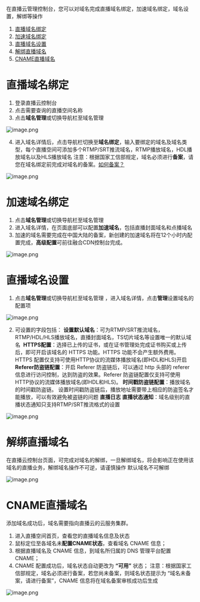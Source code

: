 在直播云管理控制台，您可以对域名完成直播域名绑定，加速域名绑定，域名设置，解绑等操作
1. [直播域名绑定](#tutorial)
2. [加速域名绑定](#tutorial1)
3. [直播域名设置](#tutorial2)
4. [解绑直播域名](#tutorial3)
5. [CNAME直播域名](#tutorial4)

# <span id="tutorial">直播域名绑定</span>
1. 登录直播云控制台
2. 点击需要查询的直播空间名称
3. 点击**域名管理**或切换导航栏至域名管理 

![image.png](https://dn-odum9helk.qbox.me/Flcvbi3UgIGOQTp-voleKI4mnnU7)

4. 进入域名详情后，点击导航栏切换至**域名绑定**，输入要绑定的域名及域名类型，每个直播空间可添加多个RTMP/SRT推流域名，RTMP播放域名，HDL播放域名以及HLS播放域名
注意：根据国家工信部规定，域名必须进行**备案**，请您在域名绑定前完成对域名的备案。[如何备案？](https://developer.qiniu.com/af/kb/3987/how-to-make-website-and-inquires-the-police-put-on-record-information)

![image.png](https://dn-odum9helk.qbox.me/FlgHjv88Ww7P7BEFXQlYf5sUTkjQ)

# <span id="tutorial1">加速域名绑定</span>
1. 点击**域名管理**或切换导航栏至域名管理
2. 进入域名详情，在页面底部可以配置**加速域名**，包括直播封面域名和点播域名
3. 加速的域名需要完成在中国大陆的备案，新创建的加速域名将在12个小时内配置完成，**高级配置**可前往融合CDN控制台完成。

![image.png](https://dn-odum9helk.qbox.me/FkEgc_ayZgBqtC93fIsL8IeUIv_Z)

# <span id="tutorial2">直播域名设置</span>
1. 点击**域名管理**或切换导航栏至域名管理 ，进入域名详情，点击**管理**设置域名的配置项

![image.png](https://dn-odum9helk.qbox.me/Fh-fAGXMoiO69Bgt_WAMw6u_Yt1D)

2. 可设置的字段包括：
   **设置默认域名**：可为RTMP/SRT推流域名，RTMP/HDL/HLS播放域名，直播封面域名，TS切片域名等设置唯一的默认域名 
   **HTTPS配置**：选择已上传的证书，或在证书管理处完成证书购买或上传后，即可开启该域名的 HTTPS 功能。HTTPS 功能不会产生额外费用。HTTPS 配置仅支持可使用HTTP协议的流媒体播放域名(即HDL和HLS)开启
   **Referer防盗链配置**：开启 Referer 防盗链后，可以通过 http 头部的 referer 信息进行访问控制，达到防盗的效果。Referer 防盗链配置仅支持可使用HTTP协议的流媒体播放域名(即HDL和HLS)。
   **时间戳防盗链配置**：播放域名的时间戳防盗链。 设置时间戳防盗链后，播放地址需要带上相应的防盗签名才能播放，可以有效避免被盗链的问题
  **直播日志**
  **直播状态通知**：域名级别的直播状态通知只支持RTMP/SRT推流格式的设置

![image.png](https://dn-odum9helk.qbox.me/FkWUonnIh2yt9OUkTxRJWFdWf8gC)
# <span id="tutorial3">解绑直播域名</span>
在直播云控制台页面，可完成对域名的解绑，一旦解绑域名，将会影响正在使用该域名的直播业务，解绑域名操作不可逆，请谨慎操作
默认域名不可解绑

![image.png](https://dn-odum9helk.qbox.me/FpOdTggLMu90PETGMj-mud7XRl9h)
																																																																																																																	
# <span id="tutorial2">CNAME直播域名</span>

添加域名成功后，域名需要指向直播云的云服务集群。


1. 进入直播空间首页，查看您的直播域名信息及状态
2. 鼠标定位至各域名未**配置CNAME状态**，查看域名 CNAME 信息；
3. 根据直播域名及 CNAME 信息，到域名所归属的 DNS 管理平台配置 CNAME；
4. CNAME 配置成功后，域名状态自动更改为 **“可用”** 状态；
注意：根据国家工信部规定，域名必须进行备案，若您尚未备案，则域名状态提示为 “域名未备案，请进行备案”，CNAME 信息将在域名备案审核成功后生成

![image.png](https://dn-odum9helk.qbox.me/FnHrYzskXSAFi5zeNCFlGzAQIOed)